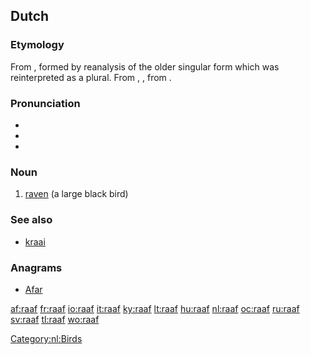 ==Dutch==

===Etymology===
From {{etyl|dum|nl}} {{term|rāve|lang=dum}}, formed by reanalysis of the older singular form {{term|rāven|lang=dum}} which was reinterpreted as a plural. From {{etyl|odt|nl}} {{term|ravo|lang=odt}}, {{recons|ravan|lang=odt}}, from {{proto|Germanic|hrabnaz|lang=nl}}.

===Pronunciation===
* {{rhymes|aːf|lang=nl}}
* {{audio|Nl-raaf.ogg|audio}}
* {{SAMPA|/ra:f/}}

===Noun===
{{nl-noun|f|raven|raafje}}

# [[raven]] (a large black bird)

===See also===
* [[kraai]] {{m}}

===Anagrams===
* [[Afar#Dutch|Afar]]

[[Category:nl:Birds]]

[[af:raaf]]
[[fr:raaf]]
[[io:raaf]]
[[it:raaf]]
[[ky:raaf]]
[[lt:raaf]]
[[hu:raaf]]
[[nl:raaf]]
[[oc:raaf]]
[[ru:raaf]]
[[sv:raaf]]
[[tl:raaf]]
[[wo:raaf]]